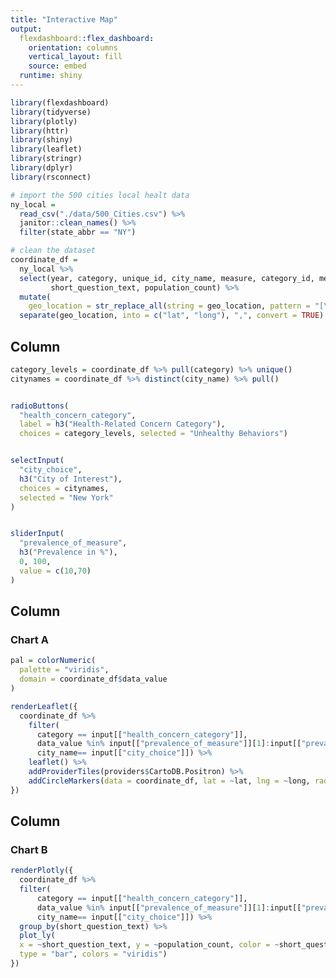 ```yaml
---
title: "Interactive Map"
output: 
  flexdashboard::flex_dashboard:
    orientation: columns
    vertical_layout: fill
    source: embed
  runtime: shiny
---
```




```r
library(flexdashboard)
library(tidyverse)
library(plotly)
library(httr)
library(shiny)
library(leaflet)
library(stringr)
library(dplyr)
library(rsconnect)
```


```r
# import the 500 cities local healt data
ny_local = 
  read_csv("./data/500_Cities.csv") %>% 
  janitor::clean_names() %>% 
  filter(state_abbr == "NY")
```



```r
# clean the dataset 
coordinate_df =
  ny_local %>% 
  select(year, category, unique_id, city_name, measure, category_id, measure_id, data_value, geo_location, 
         short_question_text, population_count) %>% 
  mutate(
    geo_location = str_replace_all(string = geo_location, pattern = "[\\*\\(\\)]", replace = "")) %>% 
  separate(geo_location, into = c("lat", "long"), ",", convert = TRUE)
```

Column {.sidebar}
-----------------------------------------------------------------------
```r
category_levels = coordinate_df %>% pull(category) %>% unique()
citynames = coordinate_df %>% distinct(city_name) %>% pull()


radioButtons(
  "health_concern_category", 
  label = h3("Health-Related Concern Category"),
  choices = category_levels, selected = "Unhealthy Behaviors")


selectInput(
  "city_choice",
  h3("City of Interest"),
  choices = citynames,
  selected = "New York"
)


sliderInput(
  "prevalence_of_measure",
  h3("Prevalence in %"),
  0, 100,
  value = c(10,70)
)
```

Column {data-width=650}
-----------------------------------------------------------------------

### Chart A

```r
pal = colorNumeric(
  palette = "viridis",
  domain = coordinate_df$data_value
)

renderLeaflet({
  coordinate_df %>% 
    filter(
      category == input[["health_concern_category"]],
      data_value %in% input[["prevalence_of_measure"]][1]:input[["prevalence_of_measure"]][2],
      city_name== input[["city_choice"]]) %>%
    leaflet() %>% 
    addProviderTiles(providers$CartoDB.Positron) %>% 
    addCircleMarkers(data = coordinate_df, lat = ~lat, lng = ~long, radius = .1, color = ~pal(data_value))
})
```


Column {data-width=350}
-----------------------------------------------------------------------

### Chart B


```r
renderPlotly({
  coordinate_df %>% 
  filter(
      category == input[["health_concern_category"]],
      data_value %in% input[["prevalence_of_measure"]][1]:input[["prevalence_of_measure"]][2],
      city_name== input[["city_choice"]]) %>%
  group_by(short_question_text) %>% 
  plot_ly(
  x = ~short_question_text, y = ~population_count, color = ~short_question_text,
  type = "bar", colors = "viridis")
})
```